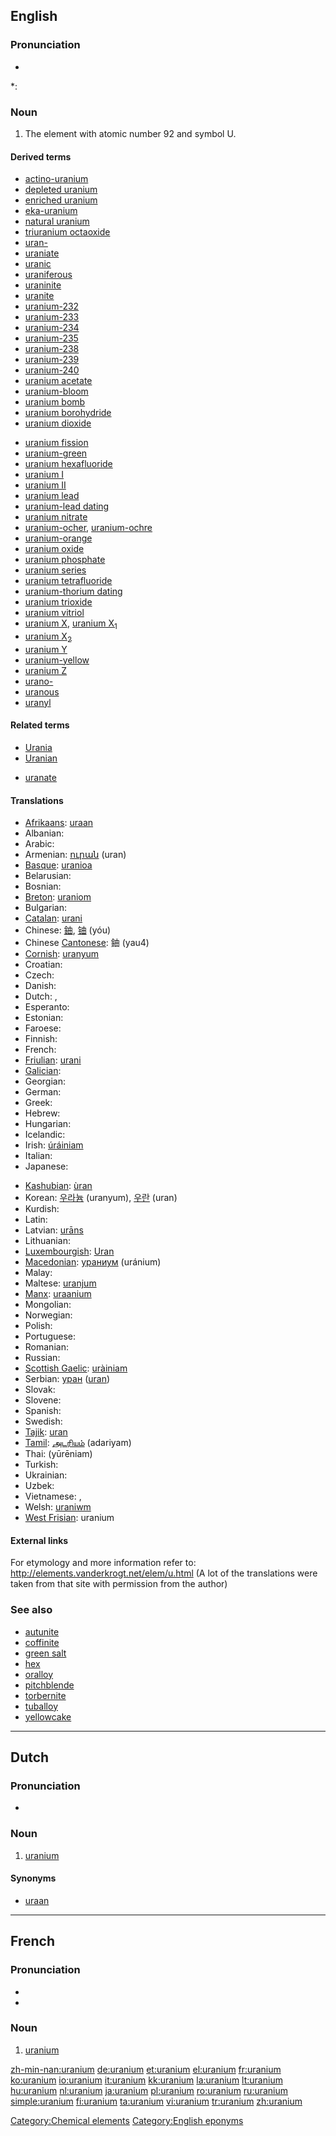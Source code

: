 ==English==
{{elements|U|protactinium|Pa|neptunium|Np}}

===Pronunciation===
* {{audio|en-us-uranium.ogg|Audio (US)}}

*: {{rhymes|eɪniəm}}

===Noun===
{{en-noun|-}}
{{wikipedia}}

# The element with atomic number 92 and symbol U.

====Derived terms====
{{rel-top|terms derived from uranium (noun)}}
* [[actino-uranium]]
* [[depleted uranium]]
* [[enriched uranium]]
* [[eka-uranium]]
* [[natural uranium]]
* [[triuranium octaoxide]]
* [[uran-]]
* [[uraniate]]
* [[uranic]]
* [[uraniferous]]
* [[uraninite]]
* [[uranite]]
* [[uranium-232]]
* [[uranium-233]]
* [[uranium-234]]
* [[uranium-235]]
* [[uranium-238]]
* [[uranium-239]]
* [[uranium-240]]
* [[uranium acetate]]
* [[uranium-bloom]]
* [[uranium bomb]]
* [[uranium borohydride]]
* [[uranium dioxide]]
{{rel-mid}}
* [[uranium fission]]
* [[uranium-green]]
* [[uranium hexafluoride]]
* [[uranium I]]
* [[uranium II]]
* [[uranium lead]]
* [[uranium-lead dating]]
* [[uranium nitrate]]
* [[uranium-ocher]], [[uranium-ochre]]
* [[uranium-orange]]
* [[uranium oxide]]
* [[uranium phosphate]]
* [[uranium series]]
* [[uranium tetrafluoride]]
* [[uranium-thorium dating]]
* [[uranium trioxide]]
* [[uranium vitriol]]
* [[uranium X]], [[uranium X1|uranium X<sub>1</sub>]]
* [[uranium X2|uranium X<sub>2</sub>]]
* [[uranium Y]]
* [[uranium-yellow]]
* [[uranium Z]]
* [[urano-]]
* [[uranous]]
* [[uranyl]]
{{rel-bottom}}

====Related terms====
{{rel-top|terms related to uranium}}
* [[Urania]]
* [[Uranian]]
{{rel-mid}}
* [[uranate]]
{{rel-bottom}}

====Translations====
{{trans-top|uranium (element)}}
* [[Afrikaans]]: [[uraan]]
* Albanian: {{t-|sq|urani|xs=Albanian}}
* Arabic: {{t-|ar|يورانيوم|m|tr=yurányum|sc=Arab}}
* Armenian: [[ուրան]] (uran)
* [[Basque]]: [[uranioa]]
* Belarusian: {{t-|be|уран|m|tr=urán|sc=Cyrl|xs=Belarusian}}
* Bosnian: {{t-|bs|uran}}
* [[Breton]]: [[uraniom]]
* Bulgarian: {{t-|bg|уран|m|tr=urán|sc=Cyrl}}
* [[Catalan]]: [[urani]]
* Chinese: [[鈾]], [[铀]] (yóu)
* Chinese [[Cantonese]]: 鈾 (yau4)
* [[Cornish]]: [[uranyum]]
* Croatian: {{t-|hr|uranij}}
* Czech: {{t+|cs|uran|m}}
* Danish: {{t-|da|uran}}
* Dutch: {{t+|nl|uranium|n}}, {{t+|nl|uraan|n}}
* Esperanto: {{t-|eo|uranio|xs=Esperanto}}
* Estonian: {{t-|et|uraan}}
* Faroese: {{t-|fo|uran|n|xs=Faroese}}
* Finnish: {{t+|fi|uraani}}
* French: {{t+|fr|uranium|m}}
* [[Friulian]]: [[urani]]
* [[Galician]]: {{t+|gl|uranio|m|xs=Galician}}
* Georgian: {{t|ka|ურანი|tr=urani|xs=Georgian}}
* German: {{t+|de|Uran|n}}
* Greek: {{t+|el|ουράνιο|n|tr=ouránio|sc=Grek}}
* Hebrew: {{t|he|אורניום|tr=urányum|sc=Hebr}}
* Hungarian: {{t+|hu|urán}}
* Icelandic: {{t+|is|úran|n}}
* Irish: [[úráiniam]]
* Italian: {{t+|it|uranio|m}}
* Japanese: {{t+|ja|ウラン|tr=uran|sc=Jpan}}
{{trans-mid}}
* [[Kashubian]]: [[ùran]]
* Korean: [[우라늄]] (uranyum), [[우란]] (uran)
* Kurdish: {{t|ku|یورانیۆم|tr=yuranuom|sc=ku-Arab}}
* Latin: {{t+|la|uranium}}
* Latvian: [[urāns]]
* Lithuanian: {{t+|lt|uranas|xs=Lithuanian}}
* [[Luxembourgish]]: [[Uran]]
* [[Macedonian]]: [[ураниум]] (uránium) {{m}}
* Malay: {{t-|ms|uranium|xs=Malay}}
* Maltese: [[uranjum]]
* [[Manx]]: [[uraanium]]
* Mongolian: {{t-|mn|уран|tr=uran|sc=Cyrl|xs=Mongolian}}
* Norwegian: {{t-|no|uran}}
* Polish: {{t+|pl|uran|m}}
* Portuguese: {{t+|pt|urânio|m}}
* Romanian: {{t+|ro|uraniu|n}}
* Russian: {{t+|ru|уран|m|tr=urán|sc=Cyrl}}
* [[Scottish Gaelic]]: [[uràiniam]]
* Serbian: [[уран]] ([[uran]]) {{m}}
* Slovak: {{t-|sk|uran}}
* Slovene: {{t+|sl|uran}}
* Spanish: {{t+|es|uranio|m}}
* Swedish: {{t+|sv|uran}}
* [[Tajik]]: [[uran]]
* [[Tamil]]: [[அடரியம்]] (adariyam)
* Thai: {{Thai|[[ยูเรเนียม]]}} (yūrēniam)
* Turkish: {{t+|tr|uranyum}}
* Ukrainian: {{t-|uk|уран|m|tr=urán|sc=Cyrl|xs=Ukrainian}}
* Uzbek: {{t-|uz|уран|tr=uran|sc=Cyrl|xs=Uzbek}}
* Vietnamese: {{t+|vi|urani|xs=Vietnamese}}, {{t-|vi|uran|xs=Vietnamese}}
* Welsh: [[uraniwm]]
* [[West Frisian]]: uranium
{{trans-bottom}}

====External links====
For etymology and more information refer to:
http://elements.vanderkrogt.net/elem/u.html
(A lot of the translations were taken from that site with permission from the author)

===See also===
* [[autunite]]
* [[coffinite]]
* [[green salt]]
* [[hex]]
* [[oralloy]]
* [[pitchblende]]
* [[torbernite]]
* [[tuballoy]]
* [[yellowcake]]

[[Category:Chemical elements]]
[[Category:English eponyms]]

----

==Dutch==
{{wikipedia|lang=nl}}

===Pronunciation===
* {{audio|Nl-uranium.ogg|Audio}}

===Noun===
{{infl|nl|noun|g=n}}

# {{chemical element|lang=nl}} [[uranium#English|uranium]]

====Synonyms====

* [[uraan]]
----
==French==
{{wikipedia|lang=fr}}

===Pronunciation===
* {{IPA|lang=fr| /y.ʁa.njɔm/}}
* {{audio|Fr-uranium.ogg|Audio}}

===Noun===
{{fr-noun-unc|m}}

# {{chemical element|lang=fr}} [[#English|uranium]]


[[zh-min-nan:uranium]]
[[de:uranium]]
[[et:uranium]]
[[el:uranium]]
[[fr:uranium]]
[[ko:uranium]]
[[io:uranium]]
[[it:uranium]]
[[kk:uranium]]
[[la:uranium]]
[[lt:uranium]]
[[hu:uranium]]
[[nl:uranium]]
[[ja:uranium]]
[[pl:uranium]]
[[ro:uranium]]
[[ru:uranium]]
[[simple:uranium]]
[[fi:uranium]]
[[ta:uranium]]
[[vi:uranium]]
[[tr:uranium]]
[[zh:uranium]]